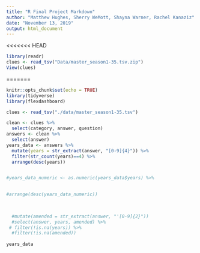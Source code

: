 ```yaml
---
title: "R Final Project Markdown"
author: "Matthew Hughes, Sherry WeMott, Shayna Warner, Rachel Kanaziz"
date: "November 13, 2019"
output: html_document
---
```

<<<<<<< HEAD

```r
library(readr)
clues <- read_tsv("Data/master_season1-35.tsv.zip")
View(clues)
```
=======
```r
knitr::opts_chunk$set(echo = TRUE)
library(tidyverse)
library(flexdashboard)
```

```r
clues <- read_tsv("./data/master_season1-35.tsv")
```


```r
clean <- clues %>% 
  select(category, answer, question)
answers <- clean %>% 
  select(answer)
years_data <- answers %>% 
  mutate(years = str_extract(answer, "[0-9]{4}")) %>%
  filter(str_count(years)==4) %>% 
  arrange(desc(years))


#years_data_numeric <- as.numeric(years_data$years) %>% 
  

#arrange(desc(years_data_numeric))
  
  

  #mutate(amended = str_extract(answer, "'[0-9]{2}")) 
  #select(answer, years, amended) %>% 
 # filter(!is.na(years)) %>% 
  #filter(!is.na(amended))
  
years_data
```


